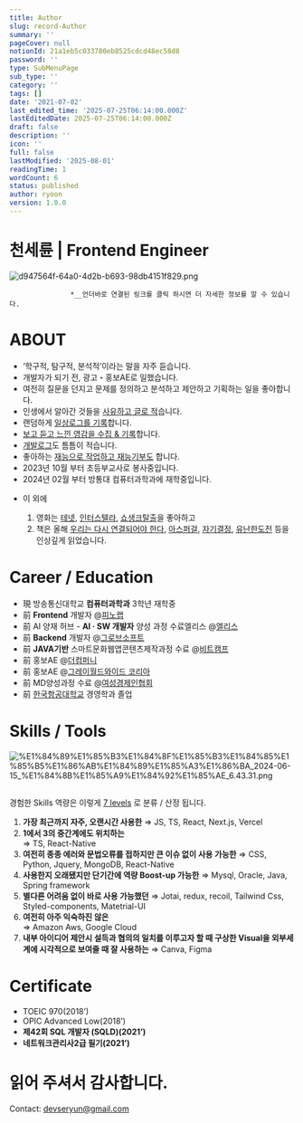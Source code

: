 ```yaml
---
title: Author
slug: record-Author
summary: ''
pageCover: null
notionId: 21a1eb5c033780eb8525cdcd48ec58d8
password: ''
type: SubMenuPage
sub_type: ''
category: ''
tags: []
date: '2021-07-02'
last_edited_time: '2025-07-25T06:14:00.000Z'
lastEditedDate: 2025-07-25T06:14:00.000Z
draft: false
description: ''
icon: ''
full: false
lastModified: '2025-08-01'
readingTime: 1
wordCount: 6
status: published
author: ryoon
version: 1.0.0
---
```


# 천세륜 | Frontend Engineer


![d947564f-64a0-4d2b-b693-98db4151f829.png](https://prod-files-secure.s3.us-west-2.amazonaws.com/056ff9f5-a9ef-486f-8acb-9eef51d06a2d/4dc25d5f-a585-463f-8422-471a8e48e6b8/d947564f-64a0-4d2b-b693-98db4151f829.png?X-Amz-Algorithm=AWS4-HMAC-SHA256&X-Amz-Content-Sha256=UNSIGNED-PAYLOAD&X-Amz-Credential=ASIAZI2LB466Z55HQOBY%2F20250801%2Fus-west-2%2Fs3%2Faws4_request&X-Amz-Date=20250801T015413Z&X-Amz-Expires=3600&X-Amz-Security-Token=IQoJb3JpZ2luX2VjELr%2F%2F%2F%2F%2F%2F%2F%2F%2F%2FwEaCXVzLXdlc3QtMiJHMEUCIHS8Sj4%2B%2FaZDCpDIgwNOyichroXQ7PUEb2axVtdXBkcIAiEA%2B53HgeKNbuHwc2bIWfcjihP5t8xhBi%2BXKo%2BiH6iQSU0qiAQI4%2F%2F%2F%2F%2F%2F%2F%2F%2F%2F%2FARAAGgw2Mzc0MjMxODM4MDUiDDPXBN7n38294mrcpSrcA4LBoQIi0E9nnXKhdBBpnrz8teTs5CcnNwrl0K%2BQgZBnVZ2d7OeRoo%2BCAKmWabhdq%2F4IATSAb2FwNraIiqLFE5dRp%2BND7exHzuZG8D4MZk1Pvw6eXG8o8f4pKE0pzwJghIKGvaoUgWtFAQOteCemX0NnomL6t8A%2FCff3J08xj9O4%2FB4mmwuS0oczSaui4cLF9zDBpcLHl5FKAiGamEQD7Zaf95T9QxWqEW3u3Xe6TszhYPLJ63pDvHxtwUBRj52YW826HTY3iuNNaasi%2F7eGAEVd7ZwexvBj0Tf6kJKfnTvdwvYa18qFykqc%2FprFLZnQiwSbnHiyEiKrAdiL2oyLX9SPfiwEdaggOjjwn1CD6vr7Av9FVT%2Bj554wlRWBdgen2D6mPLN79z8O%2FcQ%2BJUkV2OG6w0HLj1laNqpGm7I%2BdK1RUM9z4nR6Ngl4zZV%2Fhg8UH36FHPkhEs8Fers1vapK4KFsHCSrcEHlsG%2BdjfEy%2BbSUPDGpB9Iv5oGIs7pfd0rizhlMPEFVxdM3JQqqEOEKpDyZp%2BdvP9dI0SLRSC4SVFM8AyjDG%2BoHtRXh3vUMypwfD%2BcegUmXS7Lhd3YQpjdvVdkfQHmueTlZROX2nLwuvz9ThWYT%2FbWAmn4YGS59MJ6ysMQGOqUBZgBmI9HYt4cQHobVTdx7YhmcZIt6wxVY7msEF2yD3X3o%2BuSGYGhcPQ2agfh4wlmTAP9uhMHNURRYFH3dbSgOMnzpjb6h9EcP1tP4bmFgHBMGH6%2F0eQzAdNQTkrnxdSd2Kx7jRvbO6ygGSh11s2PlWLL8JttzvxXWq4GbvBBTXJYrY2uDRCWyggtPT3D2HL2YLX9k2utLDd1lmnVY3REQ4X%2FgvpZY&X-Amz-Signature=6aefb82034ebed450eba7e7a99115e421cd4d29d042516e9191ec7ac212e49fe&X-Amz-SignedHeaders=host&x-amz-checksum-mode=ENABLED&x-id=GetObject)


                   *__언더바로 연결된 링크를 클릭 하시면 더 자세한 정보를 알 수 있습니다.


# ABOUT

- ‘학구적, 탐구적, 분석적’이라는 말을 자주 듣습니다.
- 개발자가 되기 전, 광고・홍보AE로 일했습니다.
- 여전히 질문을 던지고 문제를 정의하고 분석하고 제안하고 기획하는 일을 좋아합니다.
- 인생에서 알아간 것들을  [사유하고 글로 적](https://www.ryoonwithwisdomtrees.world/writing)습니다.
- 랜덤하게 [일상로그를 기록](https://www.ryoonwithwisdomtrees.world/thelog)합니다.
- [보고 듣고 느낀 영감을 수집 & 기록](https://www.ryoonwithwisdomtrees.world/inspiration)합니다.
- [개발로그](https://www.ryoonwithwisdomtrees.world/techlog)도 틈틈이 적습니다.
- 좋아하는 [재능으로 작업하고 재능기부도](https://www.ryoonwithwisdomtrees.world/agiveawaylog) 합니다.
- 2023년 10월 부터 초등부교사로 봉사중입니다.
- 2024년 02월 부터 방통대 컴퓨터과학과에 재학중입니다.





+ 이 외에

    1. 영화는 [테넷](https://namu.wiki/w/%ED%85%8C%EB%84%B7), [인터스텔라](https://namu.wiki/w/%EC%9D%B8%ED%84%B0%EC%8A%A4%ED%85%94%EB%9D%BC), [쇼생크탈출](https://namu.wiki/w/%EC%87%BC%EC%83%9D%ED%81%AC%20%ED%83%88%EC%B6%9C)을 좋아하고
    2. 책은 올해 [우리는 다시 연결되어야 한다](https://www.aladin.co.kr/m/mproduct.aspx?ItemId=247420735), [아스퍼걸](https://www.aladin.co.kr/m/mproduct.aspx?ItemId=256863232), [자기결정](https://product.kyobobook.co.kr/detail/S000000828451),  [유난한도전](https://www.aladin.co.kr/m/mproduct.aspx?ItemId=303696963) 등을 인상깊게 읽었습니다.





# **Career / Education**

- 現 방송통신대학교 **컴퓨터과학과** 3학년 재학중
- 前 **Frontend** 개발자 @[피노랩](https://pinotlab.co.kr/ko/main/main.php)
- 前 AI 양재 허브  - **AI · SW 개발자** 양성 과정 수료엘리스 @[엘리스](https://elice.io/ko)
- 前 **Backend** 개발자 @[그로브소프트](https://www.grovesoft.net/)
- 前 **JAVA기반** 스마트문화웹앱콘텐츠제작과정 수료 @[비트캠프](https://www.bitcamp.co.kr/)
- 前 홍보AE @[더컴퍼니](https://m.jobkorea.co.kr/Recruit/Co_Read/C/15312702)
- 前 홍보AE @[그레이월드와이드 코리아](https://www.grey.com/locations/korea)
- 前 MD양성과정 수료 @[여성경제인협회](https://kwbiz.or.kr/)
- 前 [한국항공대학교](http://www.hangkong.ac.kr/web/index.do) 경영학과 졸업

# Skills / Tools



![%E1%84%89%E1%85%B3%E1%84%8F%E1%85%B3%E1%84%85%E1%85%B5%E1%86%AB%E1%84%89%E1%85%A3%E1%86%BA_2024-06-15_%E1%84%8B%E1%85%A9%E1%84%92%E1%85%AE_6.43.31.png](https://prod-files-secure.s3.us-west-2.amazonaws.com/056ff9f5-a9ef-486f-8acb-9eef51d06a2d/9b385df1-6dcf-421a-8243-76130dac3f91/%E1%84%89%E1%85%B3%E1%84%8F%E1%85%B3%E1%84%85%E1%85%B5%E1%86%AB%E1%84%89%E1%85%A3%E1%86%BA_2024-06-15_%E1%84%8B%E1%85%A9%E1%84%92%E1%85%AE_6.43.31.png?X-Amz-Algorithm=AWS4-HMAC-SHA256&X-Amz-Content-Sha256=UNSIGNED-PAYLOAD&X-Amz-Credential=ASIAZI2LB466Z55HQOBY%2F20250801%2Fus-west-2%2Fs3%2Faws4_request&X-Amz-Date=20250801T015413Z&X-Amz-Expires=3600&X-Amz-Security-Token=IQoJb3JpZ2luX2VjELr%2F%2F%2F%2F%2F%2F%2F%2F%2F%2FwEaCXVzLXdlc3QtMiJHMEUCIHS8Sj4%2B%2FaZDCpDIgwNOyichroXQ7PUEb2axVtdXBkcIAiEA%2B53HgeKNbuHwc2bIWfcjihP5t8xhBi%2BXKo%2BiH6iQSU0qiAQI4%2F%2F%2F%2F%2F%2F%2F%2F%2F%2F%2FARAAGgw2Mzc0MjMxODM4MDUiDDPXBN7n38294mrcpSrcA4LBoQIi0E9nnXKhdBBpnrz8teTs5CcnNwrl0K%2BQgZBnVZ2d7OeRoo%2BCAKmWabhdq%2F4IATSAb2FwNraIiqLFE5dRp%2BND7exHzuZG8D4MZk1Pvw6eXG8o8f4pKE0pzwJghIKGvaoUgWtFAQOteCemX0NnomL6t8A%2FCff3J08xj9O4%2FB4mmwuS0oczSaui4cLF9zDBpcLHl5FKAiGamEQD7Zaf95T9QxWqEW3u3Xe6TszhYPLJ63pDvHxtwUBRj52YW826HTY3iuNNaasi%2F7eGAEVd7ZwexvBj0Tf6kJKfnTvdwvYa18qFykqc%2FprFLZnQiwSbnHiyEiKrAdiL2oyLX9SPfiwEdaggOjjwn1CD6vr7Av9FVT%2Bj554wlRWBdgen2D6mPLN79z8O%2FcQ%2BJUkV2OG6w0HLj1laNqpGm7I%2BdK1RUM9z4nR6Ngl4zZV%2Fhg8UH36FHPkhEs8Fers1vapK4KFsHCSrcEHlsG%2BdjfEy%2BbSUPDGpB9Iv5oGIs7pfd0rizhlMPEFVxdM3JQqqEOEKpDyZp%2BdvP9dI0SLRSC4SVFM8AyjDG%2BoHtRXh3vUMypwfD%2BcegUmXS7Lhd3YQpjdvVdkfQHmueTlZROX2nLwuvz9ThWYT%2FbWAmn4YGS59MJ6ysMQGOqUBZgBmI9HYt4cQHobVTdx7YhmcZIt6wxVY7msEF2yD3X3o%2BuSGYGhcPQ2agfh4wlmTAP9uhMHNURRYFH3dbSgOMnzpjb6h9EcP1tP4bmFgHBMGH6%2F0eQzAdNQTkrnxdSd2Kx7jRvbO6ygGSh11s2PlWLL8JttzvxXWq4GbvBBTXJYrY2uDRCWyggtPT3D2HL2YLX9k2utLDd1lmnVY3REQ4X%2FgvpZY&X-Amz-Signature=80bd12a4a856300bfcbe8b434f82402a97e9f4da30a35ef521d8eafe7fca55cd&X-Amz-SignedHeaders=host&x-amz-checksum-mode=ENABLED&x-id=GetObject)


## 
경험한 
Skills 역량은
이렇게 <u>7 levels</u>
로 분류 / 산정 됩니다.

1. **가장 최근까지 자주, 오랜시간 사용한** 
⇒ JS,  TS, React, Next.js, Vercel
2. **1에서 3의 중간계에도 위치하는**  
⇒ TS, React-Native
3. **여전히 종종 에러와 문법오류를 접하지만 큰 이슈 없이 사용 가능한**
⇒ CSS, Python, Jquery, MongoDB, React-Native
4. **사용한지 오래됐지만 단기간에 역량 Boost-up 가능한**
⇒ Mysql, Oracle, Java, Spring framework
5. **별다른 어려움 없이 바로 사용 가능했던**
⇒ Jotai, redux, recoil, Tailwind Css, Styled-components, Matetrial-UI
6. **여전히 아주 익숙하진 않은**  
⇒ Amazon Aws, Google Cloud
7. **내부 아이디어 제안시
설득과 협의의 일치를 이루고자 할 때
구상한 Visual을 외부세계에 시각적으로 보여줄 때 잘 사용하는** 
 ⇒ Canva, Figma

# Certificate

- TOEIC 970(2018’)
- OPIC Advanced Low(2018’)
- **제42회 SQL 개발자 (SQLD)(2021’)**
- **네트워크관리사2급 필기(2021’)**

# 읽어 주셔서 감사합니다. 


Contact: devseryun@gmail.com

